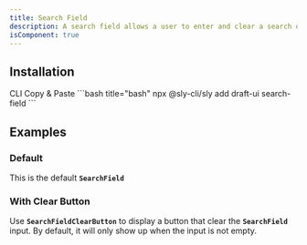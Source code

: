 ```yaml
---
title: Search Field
description: A search field allows a user to enter and clear a search query.
isComponent: true
---
```


## Installation

<Tabs>
  <TabList aria-label="Preview and Code Tabs">
      <Tab id="cli-install">CLI</Tab>
      <Tab id="manual-install">Copy & Paste</Tab>
  </TabList>
  <TabPanel id="cli-install" className="px-0 [&_pre]:my-0 [&_figure]:my-0">
    ```bash title="bash"
    npx @sly-cli/sly add draft-ui search-field
    ```
  </TabPanel>
  <TabPanel id="manual-install" className="px-0">
    <ComponentSource src="../../packages/ui/src/search-field.tsx" />
  </TabPanel>
</Tabs>

## Examples

### Default

This is the default **`SearchField`**

<ComponentExample name="search-field" story="default" />

### With Clear Button

Use **`SearchFieldClearButton`** to display a button that clear the **`SearchField`** input. By default, it will only show up when the input is not empty.

<ComponentExample name="search-field" story="with-clear-button" />
